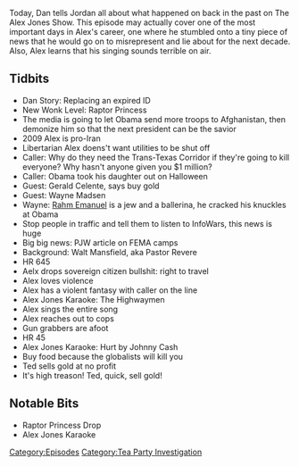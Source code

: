 {{DEFAULTSORT:
    #_EPISODE_0163:January 27-29, 2009
}}{{Episode
    | title             = January 27-29, 2009
    | caption           = Listen to this episode on [https://knowledgefight.libsyn.com/knowledge-fight-jan-27-29-2009 Libsyn] [https://open.spotify.com/episode/0YSi06c8qGy2qscCWkpZWu Spotify], Read the [[Transcript/163: January 27-29, 2009|Unofficial Transcript]]
    | episodeNumber     = 163
    | length            = 02:08:04
    | airDate           = May 23, 2018
    | coverageStartDate = January 27, 2009
    | coverageEndDate   = January 29, 2009
    | episodeType       = [[:Category:Tea Party Investigation|Tea Party Investigation]]
    | appearance        = [[Gerald Celente]], [[Wayne Madsen]], [[Rahm Emanuel]], [[Walt Mansfield]], [[Ted Anderson]]
    | beverage          = 2 hearted ale
    | oocDrop           = You digging me?
    | previousEpisode   = [[162: May 19, 2018]]
    | nextEpisode       = [[164: May 25, 2018]]
}}

{{Stub}}

Today, Dan tells Jordan all about what happened on back in the past on The Alex Jones Show. This episode may actually cover one of the most important days in Alex's career, one where he stumbled onto a tiny piece of news that he would go on to misrepresent and lie about for the next decade. Also, Alex learns that his singing sounds terrible on air.

==Tidbits==

*Dan Story: Replacing an expired ID
*New Wonk Level: Raptor Princess
*The media is going to let Obama send more troops to Afghanistan, then demonize him so that the next president can be the savior
*2009 Alex is pro-Iran
*Libertarian Alex doens't want utilities to be shut off
*Caller: Why do they need the Trans-Texas Corridor if they're going to kill everyone? Why hasn't anyone given you $1 million?
*Caller: Obama took his daughter out on Halloween
*Guest: Gerald Celente, says buy gold
*Guest: Wayne Madsen
*Wayne: [[Rahm Emanuel]] is a jew and a ballerina, he cracked his knuckles at Obama
*Stop people in traffic and tell them to listen to InfoWars, this news is huge
*Big big news: PJW article on FEMA camps
*Background: Walt Mansfield, aka Pastor Revere
*HR 645
*Aelx drops sovereign citizen bullshit: right to travel
*Alex loves violence
*Alex has a violent fantasy with caller on the line
*Alex Jones Karaoke: The Highwaymen
*Alex sings the entire song
*Alex reaches out to cops
*Gun grabbers are afoot
*HR 45
*Alex Jones Karaoke: Hurt by Johnny Cash
*Buy food because the globalists will kill you
*Ted sells gold at no profit
*It's high treason! Ted, quick, sell gold!

==Notable Bits==

*Raptor Princess Drop
*Alex Jones Karaoke

[[Category:Episodes]]
[[Category:Tea Party Investigation]]
